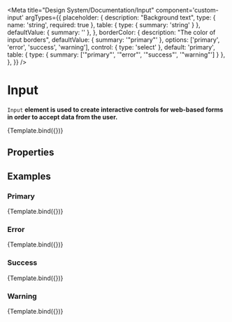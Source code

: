 

<Meta
  title="Design System/Documentation/Input"
  component='custom-input'
  argTypes={{
    placeholder: {
      description: "Background text",
      type: { name: 'string', required: true },
      table: {
        type: { summary: 'string' }
      },
      defaultValue: { summary: '' },
    },
    borderColor: {
      description: "The color of input borders",
      defaultValue: { summary: '"primary"' },
      options: ['primary', 'error', 'success', 'warning'],
      control: { type: 'select' },
      default: 'primary',
      table: {
        type: { summary: ['"primary"', '"error"', '"success"', '"warning"'] }
      },
    },
  }}
/>


# Input

`Input` **element is used to create interactive controls for web-based forms in order to accept data from the user.**

<Preview withToolbar>
  <Story
    name="Default"
    args={{
      placeholder: 'Text something...',
      borderColor: 'primary'
    }}
  >
    {Template.bind({})}
  </Story>
</Preview>

## Properties

<ArgsTable story="Default" />

## Examples

### Primary

<Preview withToolbar>
  <Story
    name="Color/Primary"
    args={{
      placeholder: 'Text something...',
      borderColor: 'primary'
    }}
  >
    {Template.bind({})}
  </Story>
</Preview>

### Error

<Preview withToolbar>
  <Story
    name="Color/Error"
    args={{
      placeholder: 'Text something...',
      borderColor: 'error'
    }}
  >
    {Template.bind({})}
  </Story>
</Preview>

### Success

<Preview withToolbar>
  <Story
    name="Color/Success"
    args={{
      placeholder: 'Text something...',
      borderColor: 'success'
    }}
  >
    {Template.bind({})}
  </Story>
</Preview>

### Warning

<Preview withToolbar>
  <Story
    name="Color/Warning"
    args={{
      placeholder: 'Text something...',
      borderColor: 'warning'
    }}
  >
    {Template.bind({})}
  </Story>
</Preview>
